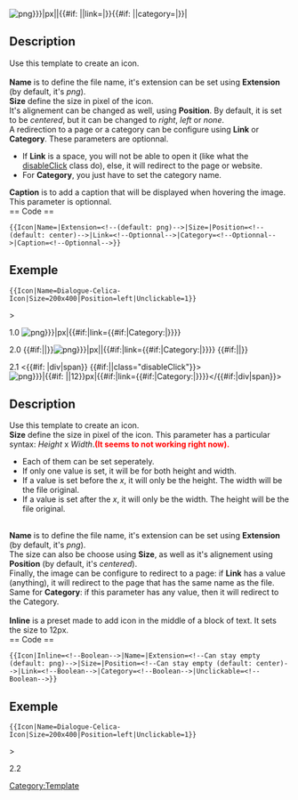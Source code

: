 <includeonly><!--
-->[[File:{{{Name}}}.{{{Extension|png}}}|{{{Size|}}}px|{{{Position|center}}}|{{#if: {{{Link}}}|<nowiki>|link=</nowiki>{{{Link}}}|}}{{#if: {{{Category}}}|<nowiki>|category=</nowiki>{{{Name}}}|}}|{{{Caption}}}]]<!--
--></includeonly>

<noinclude>
== Description ==
Use this template to create an icon. <br />
<br />
'''Name''' is to define the file name, it's extension can be set using '''Extension''' (by default, it's ''png'').<br />
'''Size''' define the size in pixel of the icon. <br />
It's alignement can be changed as well, using '''Position'''. By default, it is set to be ''centered'', but it can be changed to ''right'', ''left'' or ''none''. <br />
A redirection to a page or a category can be configure using '''Link''' or '''Category'''. These parameters are optionnal. 
<ul>
<li> If '''Link''' is a space, you will not be able to open it (like what the <span style="text-decoration: underline;">disableClick</span> class do), else, it will redirect to the page or website.</li>
<li> For '''Category''', you just have to set the category name.</li>
</ul>
'''Caption''' is to add a caption that will be displayed when hovering the image. This parameter is optionnal.<br />
== Code ==
<pre>
{{Icon|Name=|Extension=<!--(default: png)-->|Size=|Position=<!--(default: center)-->|Link=<!--Optionnal-->|Category=<!--Optionnal-->|Caption=<!--Optionnal-->}}
</pre>

== Exemple ==
<pre>{{Icon|Name=Dialogue-Celica-Icon|Size=200x400|Position=left|Unclickable=1}}</pre>>
{{Icon|Name=Dialogue-Celica-Icon|Size=200x400|Position=left|Unclickable=1}}

[[Category:Template]]
</noinclude>









<!--Backup-->
1.0
<!--This is bugged. Keep it here just in case-->
[[File:{{{Name}}}.{{{Extension|png}}}|{{{Size|40}}}px|{{{Position|}}}{{#if:{{{Link|}}}|link={{#if:{{{Category|}}}|Category:|}}{{{Name}}}}}]]


2.0
{{#if:{{{Unclickable}}}||<span class="disableClick">}}[[File:{{{Name}}}.{{{Extension|png}}}|{{{Size|40}}}px|{{{Position|}}}|{{#if:{{{Link|}}}|link={{#if:{{{Category}}}|Category:|}}{{{Link}}}}}]] {{#if:{{{Unclickable}}}||</span>}}


2.1
<includeonly><{{#if: {{{Inline}}}|div|span}} {{#if:{{{Unclickable}}}||class="disableClick"}}>[[File:{{{Name}}}.{{{Extension|png}}}|{{#if: {{{Inline}}}|{{{Size}}}|12}}px|{{{Position|center}}}{{#if:{{{Link|}}}|link={{#if:{{{Category|}}}|Category:|}}{{{Link}}}}}]]</{{#if:{{{Inline}}}|div|span}}></includeonly>
<noinclude>
== Description ==
Use this template to create an icon. <br />
'''Size''' define the size in pixel of the icon. This parameter has a particular syntax: ''Height'' x ''Width''.<span style="font-weight: bolder; color: red">(It seems to not working right now).</span><br />
<ul>
<li> Each of them can be set seperately.</li>
<li> If only one value is set, it will be for both height and width.</li>
<li> If a value is set before the ''x'', it will only be the height. The width will be the file original.</li>
<li> If a value is set after the ''x'', it will only be the width. The height will be the file original.</li>
</ul>
<br />
'''Name''' is to define the file name, it's extension can be set using '''Extension''' (by default, it's ''png'').<br />
The size can also be choose using '''Size''', as well as it's alignement using '''Position''' (by default, it's ''centered'').<br />
Finally, the image can be configure to redirect to a page: if '''Link''' has a value (anything), it will redirect to the page that has the same name as the file. Same for '''Category''': if this parameter has any value, then it will redirect to the Category.<br />
<br />
'''Inline''' is a preset made to add icon in the middle of a block of text. It sets the size to 12px.<br />
== Code ==
<pre>
{{Icon|Inline=<!--Boolean-->|Name=|Extension=<!--Can stay empty (default: png)-->|Size=|Position=<!--Can stay empty (default: center)-->|Link=<!--Boolean-->|Category=<!--Boolean-->|Unclickable=<!--Boolean-->}}
</pre>

== Exemple ==
<pre>{{Icon|Name=Dialogue-Celica-Icon|Size=200x400|Position=left|Unclickable=1}}</pre>>
{{Icon|Name=Dialogue-Celica-Icon|Size=200x400|Position=left|Unclickable=1}}
</noinclude>

2.2